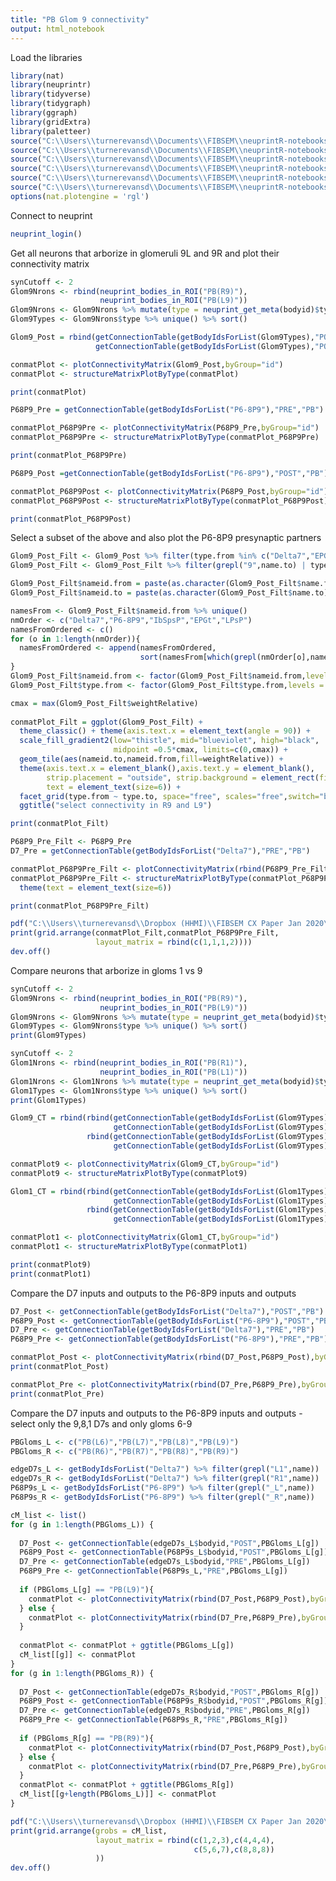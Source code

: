 ```yaml
---
title: "PB Glom 9 connectivity"
output: html_notebook
---
```


Load the libraries
```r
library(nat)
library(neuprintr)
library(tidyverse)
library(tidygraph)
library(ggraph)
library(gridExtra)
library(paletteer)
source("C:\\Users\\turnerevansd\\Documents\\FIBSEM\\neuprintR-notebooks\\pathways.R")
source("C:\\Users\\turnerevansd\\Documents\\FIBSEM\\neuprintR-notebooks\\R\\supertypeUtils.R")
source("C:\\Users\\turnerevansd\\Documents\\FIBSEM\\neuprintR-notebooks\\visualizeConnectivityTables.R")
source("C:\\Users\\turnerevansd\\Documents\\FIBSEM\\neuprintR-notebooks\\neuprintQueryUtils.R")
source("C:\\Users\\turnerevansd\\Documents\\FIBSEM\\neuprintR-notebooks\\colorCodeLookup.R")
source("C:\\Users\\turnerevansd\\Documents\\FIBSEM\\neuprintR-notebooks\\FBNetworkVisUtils.R")
options(nat.plotengine = 'rgl')
```

Connect to neuprint
```r
neuprint_login()
```

Get all neurons that arborize in glomeruli 9L and 9R and plot their connectivity matrix
```r
synCutoff <- 2
Glom9Nrons <- rbind(neuprint_bodies_in_ROI("PB(R9)"),
                    neuprint_bodies_in_ROI("PB(L9)"))
Glom9Nrons <- Glom9Nrons %>% mutate(type = neuprint_get_meta(bodyid)$type) %>% filter(roipost > synCutoff | roipre > synCutoff)
Glom9Types <- Glom9Nrons$type %>% unique() %>% sort()

Glom9_Post = rbind(getConnectionTable(getBodyIdsForList(Glom9Types),"POST","PB(R9)"),
                   getConnectionTable(getBodyIdsForList(Glom9Types),"POST","PB(L9)"))

conmatPlot <- plotConnectivityMatrix(Glom9_Post,byGroup="id")
conmatPlot <- structureMatrixPlotByType(conmatPlot)

print(conmatPlot)

P68P9_Pre = getConnectionTable(getBodyIdsForList("P6-8P9"),"PRE","PB")

conmatPlot_P68P9Pre <- plotConnectivityMatrix(P68P9_Pre,byGroup="id")
conmatPlot_P68P9Pre <- structureMatrixPlotByType(conmatPlot_P68P9Pre)

print(conmatPlot_P68P9Pre)

P68P9_Post =getConnectionTable(getBodyIdsForList("P6-8P9"),"POST","PB")

conmatPlot_P68P9Post <- plotConnectivityMatrix(P68P9_Post,byGroup="id")
conmatPlot_P68P9Post <- structureMatrixPlotByType(conmatPlot_P68P9Post)

print(conmatPlot_P68P9Post)
```

Select a subset of the above and also plot the P6-8P9 presynaptic partners
```r
Glom9_Post_Filt <- Glom9_Post %>% filter(type.from %in% c("Delta7","EPGt","LPsP","IbSpsP","P6-8P9"))
Glom9_Post_Filt <- Glom9_Post_Filt %>% filter(grepl("9",name.to) | type.to == "Delta7" | type.to == "LPsP")

Glom9_Post_Filt$nameid.from = paste(as.character(Glom9_Post_Filt$name.from), as.character(Glom9_Post_Filt$from), sep = "_")
Glom9_Post_Filt$nameid.to = paste(as.character(Glom9_Post_Filt$name.to), as.character(Glom9_Post_Filt$to), sep = "_")

namesFrom <- Glom9_Post_Filt$nameid.from %>% unique()
nmOrder <- c("Delta7","P6-8P9","IbSpsP","EPGt","LPsP")
namesFromOrdered <- c()
for (o in 1:length(nmOrder)){
  namesFromOrdered <- append(namesFromOrdered,
                             sort(namesFrom[which(grepl(nmOrder[o],namesFrom))]))
}
Glom9_Post_Filt$nameid.from <- factor(Glom9_Post_Filt$nameid.from,levels = namesFromOrdered)
Glom9_Post_Filt$type.from <- factor(Glom9_Post_Filt$type.from,levels = rev(nmOrder))

cmax = max(Glom9_Post_Filt$weightRelative)
  
conmatPlot_Filt = ggplot(Glom9_Post_Filt) + 
  theme_classic() + theme(axis.text.x = element_text(angle = 90)) +
  scale_fill_gradient2(low="thistle", mid="blueviolet", high="black", 
                       midpoint =0.5*cmax, limits=c(0,cmax)) +
  geom_tile(aes(nameid.to,nameid.from,fill=weightRelative)) +
  theme(axis.text.x = element_blank(),axis.text.y = element_blank(), 
        strip.placement = "outside", strip.background = element_rect(fill=NA, colour="grey50"),
        text = element_text(size=6)) +
  facet_grid(type.from ~ type.to, space="free", scales="free",switch="both") +
  ggtitle("select connectivity in R9 and L9")

print(conmatPlot_Filt)

P68P9_Pre_Filt <- P68P9_Pre
D7_Pre = getConnectionTable(getBodyIdsForList("Delta7"),"PRE","PB")

conmatPlot_P68P9Pre_Filt <- plotConnectivityMatrix(rbind(P68P9_Pre_Filt,D7_Pre) ,byGroup="id")
conmatPlot_P68P9Pre_Filt <- structureMatrixPlotByType(conmatPlot_P68P9Pre_Filt) + ggtitle("PB inputs to P6-8P9 and D7s") + 
  theme(text = element_text(size=6))

print(conmatPlot_P68P9Pre_Filt)

pdf("C:\\Users\\turnerevansd\\Dropbox (HHMI)\\FIBSEM CX Paper Jan 2020\\Figures\\PB\\Glom9_Summary.pdf", width = 15, height = 5)
print(grid.arrange(conmatPlot_Filt,conmatPlot_P68P9Pre_Filt,
                   layout_matrix = rbind(c(1,1,1,2))))
dev.off()
```

Compare neurons that arborize in gloms 1 vs 9
```r
synCutoff <- 2
Glom9Nrons <- rbind(neuprint_bodies_in_ROI("PB(R9)"),
                    neuprint_bodies_in_ROI("PB(L9)"))
Glom9Nrons <- Glom9Nrons %>% mutate(type = neuprint_get_meta(bodyid)$type) %>% filter(roipost > synCutoff | roipre > synCutoff)
Glom9Types <- Glom9Nrons$type %>% unique() %>% sort()
print(Glom9Types)

synCutoff <- 2
Glom1Nrons <- rbind(neuprint_bodies_in_ROI("PB(R1)"),
                    neuprint_bodies_in_ROI("PB(L1)"))
Glom1Nrons <- Glom1Nrons %>% mutate(type = neuprint_get_meta(bodyid)$type) %>% filter(roipost > synCutoff | roipre > synCutoff)
Glom1Types <- Glom1Nrons$type %>% unique() %>% sort()
print(Glom1Types)

Glom9_CT = rbind(rbind(getConnectionTable(getBodyIdsForList(Glom9Types),"POST","PB(R9)"),
                       getConnectionTable(getBodyIdsForList(Glom9Types),"POST","PB(L9)")),
                 rbind(getConnectionTable(getBodyIdsForList(Glom9Types),"PRE","PB(R9)"),
                       getConnectionTable(getBodyIdsForList(Glom9Types),"PRE","PB(L9)")))

conmatPlot9 <- plotConnectivityMatrix(Glom9_CT,byGroup="id")
conmatPlot9 <- structureMatrixPlotByType(conmatPlot9)

Glom1_CT = rbind(rbind(getConnectionTable(getBodyIdsForList(Glom1Types),"POST","PB(R1)"),
                       getConnectionTable(getBodyIdsForList(Glom1Types),"POST","PB(L1)")),
                 rbind(getConnectionTable(getBodyIdsForList(Glom1Types),"PRE","PB(R1)"),
                       getConnectionTable(getBodyIdsForList(Glom1Types),"PRE","PB(L1)")))

conmatPlot1 <- plotConnectivityMatrix(Glom1_CT,byGroup="id")
conmatPlot1 <- structureMatrixPlotByType(conmatPlot1)

print(conmatPlot9)
print(conmatPlot1)
```

Compare the D7 inputs and outputs to the P6-8P9 inputs and outputs
```r
D7_Post <- getConnectionTable(getBodyIdsForList("Delta7"),"POST","PB")
P68P9_Post <- getConnectionTable(getBodyIdsForList("P6-8P9"),"POST","PB")
D7_Pre <- getConnectionTable(getBodyIdsForList("Delta7"),"PRE","PB")
P68P9_Pre <- getConnectionTable(getBodyIdsForList("P6-8P9"),"PRE","PB")

conmatPlot_Post <- plotConnectivityMatrix(rbind(D7_Post,P68P9_Post),byGroup="id")
print(conmatPlot_Post)

conmatPlot_Pre <- plotConnectivityMatrix(rbind(D7_Pre,P68P9_Pre),byGroup="id")
print(conmatPlot_Pre)
```

Compare the D7 inputs and outputs to the P6-8P9 inputs and outputs
- select only the 9,8,1 D7s and only gloms 6-9
```r
PBGloms_L <- c("PB(L6)","PB(L7)","PB(L8)","PB(L9)")
PBGloms_R <- c("PB(R6)","PB(R7)","PB(R8)","PB(R9)")

edgeD7s_L <- getBodyIdsForList("Delta7") %>% filter(grepl("L1",name))
edgeD7s_R <- getBodyIdsForList("Delta7") %>% filter(grepl("R1",name))
P68P9s_L <- getBodyIdsForList("P6-8P9") %>% filter(grepl("_L",name))
P68P9s_R <- getBodyIdsForList("P6-8P9") %>% filter(grepl("_R",name))

cM_list <- list()
for (g in 1:length(PBGloms_L)) {
  
  D7_Post <- getConnectionTable(edgeD7s_L$bodyid,"POST",PBGloms_L[g])
  P68P9_Post <- getConnectionTable(P68P9s_L$bodyid,"POST",PBGloms_L[g])
  D7_Pre <- getConnectionTable(edgeD7s_L$bodyid,"PRE",PBGloms_L[g])
  P68P9_Pre <- getConnectionTable(P68P9s_L,"PRE",PBGloms_L[g])
  
  if (PBGloms_L[g] == "PB(L9)"){
    conmatPlot <- plotConnectivityMatrix(rbind(D7_Post,P68P9_Post),byGroup="id")
  } else {
    conmatPlot <- plotConnectivityMatrix(rbind(D7_Pre,P68P9_Pre),byGroup="id")
  }
  
  conmatPlot <- conmatPlot + ggtitle(PBGloms_L[g])
  cM_list[[g]] <- conmatPlot
}
for (g in 1:length(PBGloms_R)) {
  
  D7_Post <- getConnectionTable(edgeD7s_R$bodyid,"POST",PBGloms_R[g])
  P68P9_Post <- getConnectionTable(P68P9s_R$bodyid,"POST",PBGloms_R[g])
  D7_Pre <- getConnectionTable(edgeD7s_R$bodyid,"PRE",PBGloms_R[g])
  P68P9_Pre <- getConnectionTable(P68P9s_R,"PRE",PBGloms_R[g])
  
  if (PBGloms_R[g] == "PB(R9)"){
    conmatPlot <- plotConnectivityMatrix(rbind(D7_Post,P68P9_Post),byGroup="id")
  } else {
    conmatPlot <- plotConnectivityMatrix(rbind(D7_Pre,P68P9_Pre),byGroup="id")
  }
  conmatPlot <- conmatPlot + ggtitle(PBGloms_R[g])
  cM_list[[g+length(PBGloms_L)]] <- conmatPlot
}

pdf("C:\\Users\\turnerevansd\\Dropbox (HHMI)\\FIBSEM CX Paper Jan 2020\\Figures\\PB\\P68P9VsD7.pdf", width = 30, height = 30)
print(grid.arrange(grobs = cM_list,
                   layout_matrix = rbind(c(1,2,3),c(4,4,4),
                                         c(5,6,7),c(8,8,8))
                   ))
dev.off()

```
